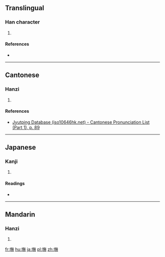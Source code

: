 ==Translingual==

===Han character===
{{Han char|rn=32|rad=土|as=12|sn=15|four=|canj=GOTF|ids=⿰土無}}

# {{defn|Han|sort=土12}}

====References====
* {{Han ref|kx=0239.160|dkj=05486|dj=0479.010|hdz=10488.010|uh=58B2|ud=22706}}

----

==Cantonese==

===Hanzi===
{{yue-hanzi|jyut=mou4|y=mou4}}

# {{defn|lang=yue|sort=土12}}

====References====
*[http://www.iso10646hk.net/jp/document/download.jsp Jyutping Database (iso10646hk.net) - Cantonese Pronunciation List (Part 1), p. 89]

----

==Japanese==

===Kanji===
{{ja-kanji|grade=|rs=土12}}

# {{defn|lang=ja|sort=土12}}

====Readings====
* {{ja-readings|on=[[ぼ]] (bo), [[も]] (mo), [[ぶ]] (bu), [[む]] (mu)|kun=}}

----

==Mandarin==

===Hanzi===
{{cmn-hanzi|pin=[[wǔ]] ([[wu3]])|wg=wu<sup>3</sup>}}

# {{defn|lang=cmn|sort=土12}}

[[fr:墲]]
[[hu:墲]]
[[ja:墲]]
[[pl:墲]]
[[zh:墲]]